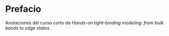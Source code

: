 # Prefacio {.unnumbered}

Anotaciones del curso corto de *Hands-on tight-binding modeling: from bulk bands to edge states*.